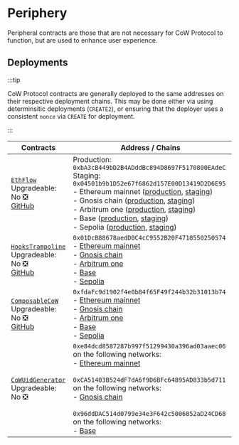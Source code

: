 # Periphery

Peripheral contracts are those that are not necessary for CoW Protocol to function, but are used to enhance user experience.

## Deployments

:::tip

CoW Protocol contracts are generally deployed to the same addresses on their respective deployment chains. This may be done either via using determinsitic deployments (`CREATE2`), or ensuring that the deployer uses a consistent `nonce` via `CREATE` for deployment.

:::

| **Contracts** | **Address / Chains** |
|---|---|
| [`EthFlow`](periphery/eth-flow)<br />Upgradeable: No ❎<br />[GitHub](https://github.com/cowprotocol/ethflowcontract/blob/main/src/CoWSwapEthFlow.sol) | Production: `0xbA3cB449bD2B4ADddBc894D8697F5170800EAdeC`<br />Staging: `0x04501b9b1D52e67f6862d157E00D13419D2D6E95`<br />- Ethereum mainnet ([production](https://etherscan.io/address/0xbA3cB449bD2B4ADddBc894D8697F5170800EAdeC), [staging](https://etherscan.io/address/0x04501b9b1D52e67f6862d157E00D13419D2D6E95))<br />- Gnosis chain ([production](https://gnosisscan.io/address/0xbA3cB449bD2B4ADddBc894D8697F5170800EAdeC), [staging](https://gnosisscan.io/address/0x04501b9b1D52e67f6862d157E00D13419D2D6E95))<br />- Arbitrum one ([production](https://arbiscan.io/address/0xbA3cB449bD2B4ADddBc894D8697F5170800EAdeC), [staging](https://arbiscan.io/address/0x04501b9b1D52e67f6862d157E00D13419D2D6E95))<br />- Base ([production](https://basescan.org/address/0xbA3cB449bD2B4ADddBc894D8697F5170800EAdeC), [staging](https://basescan.org/address/0x04501b9b1D52e67f6862d157E00D13419D2D6E95))<br />- Sepolia ([production](https://sepolia.etherscan.io/address/0xbA3cB449bD2B4ADddBc894D8697F5170800EAdeC), [staging](https://sepolia.etherscan.io/address/0x04501b9b1D52e67f6862d157E00D13419D2D6E95)) |
| [`HooksTrampoline`](periphery/hooks-trampoline)<br />Upgradeable: No ❎<br />[GitHub](https://github.com/cowprotocol/hooks-trampoline/blob/main/src/HooksTrampoline.sol) | `0x01DcB88678aedD0C4cC9552B20F4718550250574`<br />- [Ethereum mainnet](https://etherscan.io/address/0x01DcB88678aedD0C4cC9552B20F4718550250574)<br />- [Gnosis chain](https://gnosisscan.io/address/0x01DcB88678aedD0C4cC9552B20F4718550250574)<br/>- [Arbitrum one](https://arbiscan.io/address/0x01DcB88678aedD0C4cC9552B20F4718550250574)<br/>- [Base](https://basescan.org/address/0x01DcB88678aedD0C4cC9552B20F4718550250574)<br/>- [Sepolia](https://sepolia.etherscan.io/address/0x01DcB88678aedD0C4cC9552B20F4718550250574) |
| [`ComposableCoW`](periphery/composable-cow)<br />Upgradeable: No ❎<br />[GitHub](https://github.com/cowprotocol/composable-cow/blob/main/src/ComposableCoW.sol) | `0xfdaFc9d1902f4e0b84f65F49f244b32b31013b74`<br />- [Ethereum mainnet](https://etherscan.io/address/0xfdaFc9d1902f4e0b84f65F49f244b32b31013b74)<br />- [Gnosis chain](https://gnosisscan.io/address/0xfdaFc9d1902f4e0b84f65F49f244b32b31013b74)<br/>- [Arbitrum one](https://arbiscan.io/address/0xfdaFc9d1902f4e0b84f65F49f244b32b31013b74)<br/>- [Base](https://basescan.org/address/0xfdaFc9d1902f4e0b84f65F49f244b32b31013b74)<br/>- [Sepolia](https://sepolia.etherscan.io/address/0xfdaFc9d1902f4e0b84f65F49f244b32b31013b74) |
| [`CoWUidGenerator`](periphery/cow-uid-generator)<br />Upgradeable: No ❎<br /> | `0xe84dcd8587287b997f51299430a396ad03aaec06` on the following networks:<br />- [Ethereum mainnet](https://etherscan.io/address/0xe84dcd8587287b997f51299430a396ad03aaec06)<br /><br />`0xCA51403B524dF7dA6f9D6BFc64895AD833b5d711` on the following networks:<br />- [Gnosis chain](https://gnosisscan.io/address/0xCA51403B524dF7dA6f9D6BFc64895AD833b5d711)<br/><br />`0x96ddDAC514d0799e34e3F642c5006852aD24CD68` on the following networks:<br />- [Base](https://basescan.org/address/0x96dddac514d0799e34e3f642c5006852ad24cd68) |
